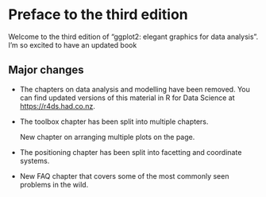 # Preface to the third edition {-}

Welcome to the third edition of "ggplot2: elegant graphics for data analysis". I'm so excited to have an updated book 

## Major changes {-}

* The chapters on data analysis and modelling have been removed. You can
  find updated versions of this material in R for Data Science at
  <https://r4ds.had.co.nz>.

* The toolbox chapter has been split into multiple chapters.

    New chapter on arranging multiple plots on the page.

* The positioning chapter has been split into facetting and coordinate systems.

* New FAQ chapter that covers some of the most commonly seen problems in
  the wild.

